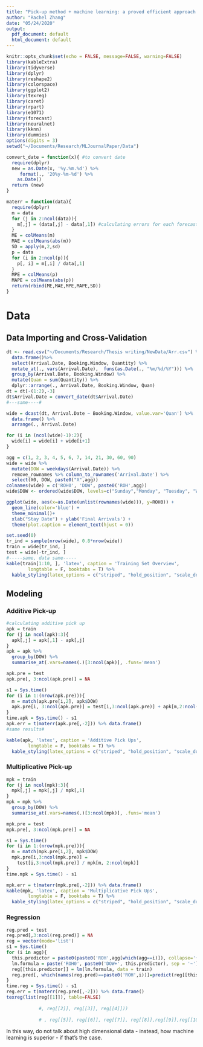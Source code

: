 ```yaml
---
title: "Pick-up method + machine learning: a proved efficient approach to forecast hotel demand "
author: "Rachel Zhang"
date: "05/24/2020"
output:
  pdf_document: default
  html_document: default
---
```


```r
knitr::opts_chunk$set(echo = FALSE, message=FALSE, warning=FALSE)
library(kableExtra)
library(tidyverse)
library(dplyr)
library(reshape2)
library(colorspace)
library(ggplot2)
library(texreg)
library(caret)
library(rpart)
library(e1071)
library(forecast)
library(neuralnet)
library(kknn)
library(dummies)
options(digits = 3)
setwd("~/Documents/Research/MLJournalPaper/Data")
```

```r
convert_date = function(x){ #to convert date
  require(dplyr)
  new = as.Date(x, '%y.%m.%d') %>%
     format(., '20%y-%m-%d') %>%
    as.Date()
  return (new)
}

materr = function(data){  
  require(dplyr)
  m = data 
  for (j in 2:ncol(data)){
    m[,j] = (data[,j] - data[,1]) #calculating errors for each forecast
  }
  ME = colMeans(m)
  MAE = colMeans(abs(m))
  SD = apply(m,2,sd)
  p = data
  for (i in 2:ncol(p)){
    p[, i] = m[,i] / data[,1]
  }
  MPE = colMeans(p)
  MAPE = colMeans(abs(p))
  return(rbind(ME,MAE,MPE,MAPE,SD))
} 
```

# Data

## Data Importing and Cross-Validation 

```r
dt <- read.csv("~/Documents/Research/Thesis writing/NewData/Arr.csv") %>% 
  data.frame()%>%
  select(Arrival.Date, Booking.Window, Quantity) %>%
  mutate_at(., vars(Arrival.Date),  funs(as.Date(., "%m/%d/%Y"))) %>%
  group_by(Arrival.Date, Booking.Window) %>%
  mutate(Quan = sum(Quantity)) %>%
  dplyr::arrange(., Arrival.Date, Booking.Window, Quan) 
dt = dt[-(1:2),-3] 
dt$Arrival.Date = convert_date(dt$Arrival.Date)
#---same----# 

wide = dcast(dt, Arrival.Date ~ Booking.Window, value.var='Quan') %>% 
  data.frame() %>%
  arrange(., Arrival.Date)

for (i in (ncol(wide)-1):2){
  wide[i] = wide[i] + wide[i+1] 
}

agg = c(1, 2, 3, 4, 5, 6, 7, 14, 21, 30, 60, 90)
wide = wide %>%
  mutate(DOW = weekdays(Arrival.Date)) %>%
  remove_rownames %>% column_to_rownames('Arrival.Date') %>%
  select(X0, DOW, paste0("X",agg)) 
colnames(wide) = c('ROH0', 'DOW', paste0('ROH',agg))
wide$DOW <- ordered(wide$DOW, levels=c("Sunday","Monday", "Tuesday", "Wednesday", "Thursday", "Friday", "Saturday"))

ggplot(wide, aes(x=as.Date(unlist(rownames(wide))), y=ROH0)) +
  geom_line(color='blue') +
  theme_minimal()+
  xlab("Stay Date") + ylab('Final Arrivals') +
  theme(plot.caption = element_text(hjust = 0))
```

```r
set.seed(0)
tr_ind = sample(nrow(wide), 0.8*nrow(wide))
train = wide[tr_ind, ]
test = wide[-tr_ind, ]
#-----same, data same-----
kable(train[1:10, ], 'latex', caption = 'Training Set Overview',
        longtable = F, booktabs = T) %>%
  kable_styling(latex_options = c("striped", "hold_position", "scale_down" ,"repeat_header"))
```

## Modeling
### Additive Pick-up
```r
#calculating additive pick up
apk = train    
for (j in ncol(apk):3){
  apk[,j] = apk[,1] - apk[,j]
}
apk = apk %>%
  group_by(DOW) %>%
  summarise_at(.vars=names(.)[3:ncol(apk)], .funs='mean')

apk.pre = test
apk.pre[, 3:ncol(apk.pre)] = NA

s1 = Sys.time()
for (i in 1:(nrow(apk.pre))){
  m = match(apk.pre[i,2], apk$DOW)
  apk.pre[i, 3:ncol(apk.pre)] = test[i,3:ncol(apk.pre)] + apk[m,2:ncol(apk)]
}
time.apk = Sys.time() - s1
apk.err = t(materr(apk.pre[,-2])) %>% data.frame()  
#same results#

kable(apk, 'latex', caption = 'Additive Pick Ups',
        longtable = F, booktabs = T) %>%
  kable_styling(latex_options = c("striped", "hold_position", "scale_down" ,"repeat_header"))
```

### Multiplicative Pick-up
```r
mpk = train    
for (j in ncol(mpk):3){
  mpk[,j] = mpk[,j] / mpk[,1] 
}
mpk = mpk %>%
  group_by(DOW) %>%
  summarise_at(.vars=names(.)[3:ncol(mpk)], .funs='mean')

mpk.pre = test
mpk.pre[, 3:ncol(mpk.pre)] = NA

s1 = Sys.time()
for (i in 1:(nrow(mpk.pre))){
  m = match(mpk.pre[i,2], mpk$DOW)
  mpk.pre[i,3:ncol(mpk.pre)] = 
    test[i,3:ncol(mpk.pre)] / mpk[m, 2:ncol(mpk)]
}
time.mpk = Sys.time() - s1

mpk.err = t(materr(mpk.pre[,-2])) %>% data.frame() 
kable(mpk, 'latex', caption = 'Multiplicative Pick Ups',
        longtable = F, booktabs = T) %>%
  kable_styling(latex_options = c("striped", "hold_position", "scale_down" ,"repeat_header"))
```

### Regression 

```r
reg.pred = test
reg.pred[,3:ncol(reg.pred)] = NA
reg = vector(mode='list')
s1 = Sys.time()
for (i in agg){ 
  this.predictor = paste0(paste0('ROH',agg[which(agg==i)]), collapse='+')
  lm.formula = paste('ROH0', paste0('DOW+', this.predictor), sep = '~')
  reg[[this.predictor]] = lm(lm.formula, data = train)
  reg.pred[, which(names(reg.pred)==paste0('ROH',i))]=predict(reg[[this.predictor]], test)
}
time.reg = Sys.time() - s1
reg.err = t(materr(reg.pred[,-2])) %>% data.frame() 
texreg(list(reg[[1]]), table=FALSE)
            
            #, reg[[2]], reg[[3]], reg[[4]]))
            
            # , reg[[5]], reg[[6]], reg[[7]], reg[[8]],reg[[9]],reg[[10]],reg[[11]],reg[[12]]))
```


In this way, do not talk about high dimensional data - instead, how machine learning is superior - if that's the case. 

<!-- ### Neural Network -->

<!-- ```{r nn2} -->
<!-- set.seed(0) -->
<!-- nn.train.scaled=scale(train[,-2]) #standardization -->
<!-- nn.test.scaled= scale(test[,-2])  -->
<!-- dow.tr = dummy(train$DOW, sep='.') -->
<!-- dow.te = dummy(test$DOW, sep='.') -->
<!-- nn.train.scaled = data.frame(cbind(dow.tr, nn.train.scaled)) -->
<!-- nn.test.scaled = data.frame(cbind(dow.te, nn.test.scaled)) -->
<!-- nn.pre2 = nn.test.scaled %>% data.frame() -->
<!-- nn.pre2[, 9:ncol(nn.pre2)] = NA -->
<!-- #nn.err2 = read.csv('nn.err2.csv') -->
<!-- ``` -->

<!-- ```{r} -->
<!-- s1=Sys.time() -->
<!-- for (i in (agg)){ -->
<!--   colind = which(names(as.data.frame(nn.train.scaled))==paste0('ROH',i)) -->
<!--   this.train = nn.train.scaled[, c(1:8, colind)] -->
<!--   nn.model = neuralnet(ROH0~., this.train, linear.output=T, stepmax = 1e+06) -->
<!--   this.test = nn.test.scaled[, c(1:8, colind:ncol(nn.test.scaled))] %>% as.data.frame() -->
<!--   nn.pre2[, colind] = predict(nn.model, this.test)  -->
<!-- } -->
<!-- time.nn = Sys.time() - s1 -->

<!-- nn.pre2 = nn.pre2[, -(1:7)] -->
<!-- nn.pre2.unscaled = nn.pre2 -->
<!-- nn.pre2.unscaled[,] = NA -->
<!-- for (i in 1:nrow(nn.pre2)){ -->
<!--   nn.pre2.unscaled[i,] = nn.pre2[i,]* (apply(test[,-2], 2, sd)) + (colMeans(test[,-2])) -->
<!-- } -->
<!-- nn.err2 = materr(nn.pre2.unscaled) %>% t() %>%  -->
<!--   as.data.frame()  -->
<!-- ``` -->

<!-- ### K-Nearest Neighbor -->
<!-- ```{r knn2} -->
<!-- set.seed(0) -->
<!-- k.train = cbind(dow.tr, train[,-2]) -->
<!-- k.test = cbind(dow.te, test[,-2])  -->
<!-- knn.pre2 = test[,-2] -->
<!-- knn.pre2[,2:ncol(knn.pre2)]=NA -->
<!-- opk= rep(NA, length(agg)) -->
<!-- s1=Sys.time() -->
<!-- for (i in agg){ -->
<!--   colind = which(names(k.train)==paste0('ROH',i)) -->
<!--   this.train = k.train[, c(1:8, colind)] -->
<!--   train.control = trainControl(method='repeatedcv', number=10, preProcOptions = list(thresh=0.8)) #for PCA -->
<!--   k = train(ROH0~., method='knn', tuneLength = 5,  -->
<!--             trControl=train.control, preProcess=c('scale','center','pca'), -->
<!--             data=this.train) -->
<!--   opk[colind-8] = k$bestTune[[1]] -->
<!--   this.test = k.test -->
<!--   knn.pre2[,colind-7] = predict(k, this.test) -->
<!-- } -->
<!-- time.knn = Sys.time() - s1 -->
<!-- knn.err2 = materr(knn.pre2) %>% t() %>%  -->
<!--   as.data.frame()  -->
<!-- #same results!#  -->
<!-- ``` -->

<!-- ```{r wknn2} -->
<!-- set.seed(0)  -->
<!-- wknn.pre2 = test[,-2] -->
<!-- wknn.pre2[, 2:ncol(wknn.pre2)] = NA  -->
<!-- opk2 = rep(NA, ncol(test))  -->
<!-- s1=Sys.time() -->
<!-- for (i in agg){ -->
<!--   # 2s per loop -->
<!--   colind = which(names(k.train)==paste0('ROH',i)) -->
<!--   this.train = k.train[, c(1:8, colind)] -->
<!--   train.control = trainControl(method='repeatedcv', number=10, preProcOptions = list(thresh=0.8))  -->
<!--   wk = train.kknn(ROH0~., data = this.train, kmax = 20,  -->
<!--                   kernel =  c("rectangular", "triangular", "epanechnikov", "gaussian", "rank", "optimal")) -->
<!--   opk2[colind-8] = wk$best.parameters[[2]] -->
<!-- #  kknn <- kknn(ROH0~., k=opk2[i-1], scale = ROH0, distance=2,  -->
<!-- #               train = this.train, test = this.test, -->
<!-- #               kernel = paste0(toString(wk$best.parameters[[1]]))) -->
<!--   wknn.pre2[, colind-7] = predict(wk, k.test) -->
<!-- } -->
<!-- time.wknn = Sys.time() - s1 -->
<!-- wknn.err2 = materr(wknn.pre2)%>% t() %>%  -->
<!--   as.data.frame()  -->
<!-- #same# -->
<!-- ``` -->

<!-- ### Tree -->
<!-- ```{r decision_tree2}  -->
<!-- set.seed(0) -->
<!-- dtree.pre2 = test -->
<!-- dtree.pre2[, 3:ncol(dtree.pre2)] = NA -->
<!-- s1 = Sys.time() -->
<!-- for (i in agg){    -->
<!--   colind=which(names(train)==paste0('ROH',i)) -->
<!--   this.train = train[, c(1, 2, colind)] -->
<!--   tree.model = rpart(ROH0~., data=this.train, method='anova') -->
<!--   dtree.pre2[, colind] = predict(tree.model, test) -->
<!-- } -->
<!-- time.dtree = Sys.time() - s1 -->
<!-- dtree.err2 = materr(dtree.pre2[,-2]) %>% t() %>%  -->
<!--   as.data.frame() -->
<!-- #same -->
<!-- ``` -->

<!-- ```{r rf2} -->
<!-- set.seed(0) -->
<!-- rf.pre2 = test -->
<!-- rf.pre2[, 3:ncol(test)] = NA -->

<!-- mtry.rf = rep(0, length(agg)+1) -->
<!-- s1 = Sys.time() -->
<!-- for (i in agg){ -->
<!--   colind=which(names(train)==paste0('ROH',i)) -->
<!--   this.train = train[, c(1, 2, colind)] -->
<!--   train.control=trainControl(method='repeatedcv', number=10) -->
<!--   r.tree = train(ROH0~., data = this.train, method='rf', -->
<!--                trControl=train.control, metric = 'RMSE') -->
<!--   mtry.rf[colind-2] = r.tree$bestTune -->
<!--   rf.pre2[, colind] = predict(r.tree, test, type = 'raw') -->
<!-- } -->
<!-- time.rf = Sys.time() - s1 -->
<!-- rf.err2 = materr(rf.pre2[,-2])%>% t() %>%  -->
<!--   as.data.frame()  -->
<!-- ``` -->

<!-- ### Support Vector Machine  -->
<!-- ```{r svm2} -->
<!-- set.seed(0) -->
<!-- svm.pre2 = test    -->
<!-- svm.pre2[, 3:ncol(svm.pre2)] = NA -->
<!-- totot = rep(0, length(agg)) -->

<!-- for (i in agg){ -->
<!--   colind=which(names(train)==paste0('ROH',i)) -->
<!--   this.train = train[, c(1, 2, colind)] -->
<!--   svm.model = svm(ROH0~., this.train) -->
<!--   totot[colind-2]=svm.model$tot.nSV -->
<!--   svm.pre2[, colind] = predict(svm.model, test) -->
<!-- } -->
<!-- svm.err2 = materr(svm.pre2[,-2]) %>% t() %>%  -->
<!--   as.data.frame() -->
<!-- ``` -->


<!-- ## Results  -->
<!-- ```{r results_ME2} -->
<!-- ME_ALL = cbind(apk = apk.err[-1,1], mpk=mpk.err[-1,1], -->
<!--               reg = reg.err[-1,1], nn = nn.err2[-1,1], knn = knn.err2[-1,1],  -->
<!--               wknn = wknn.err2[-1,1], dtree = dtree.err2[-1,1],   -->
<!--               rf = rf.err2[-1,1], svm = svm.err2[-1,1]) %>% -->
<!--   as.data.frame()  -->
<!-- rownames(ME_ALL) = c(paste0('DBA',agg)) -->

<!-- # MEmelt = melt(as.matrix(ME_ALL), varnames=c('DBA', 'Model')) -->
<!-- # MEmelt$DBA = factor(MEmelt$DBA,  -->
<!-- #                   levels = c(paste0('DBA', agg))) -->
<!-- # MEmelt$Model = factor(MEmelt$Model,  -->
<!-- #                       levels=c('apk','mpk','reg','nn','knn','wknn', 'dtree', 'rf','svm')) -->
<!-- #  -->
<!-- # ggplot(MEmelt, aes(x=DBA, y=value, group=Model, color=Model)) + -->
<!-- #   geom_line(aes(color=Model), size=1)+ -->
<!-- #   geom_point(aes(color=Model), size=1)+ -->
<!-- #   scale_color_brewer(palette="Paired")+ -->
<!-- #   xlab('') + ylab('Mean Errors') + ylim(-10,10) + -->
<!-- #   theme_minimal()+ -->
<!-- #   theme(axis.text.x = element_text(angle=45, vjust=0.5)) -->

<!-- ME_ALL[13,] = colMeans(ME_ALL) -->
<!-- kable(ME_ALL, 'latex', caption = 'Mean Errors', -->
<!--       booktabs = T) %>% -->
<!--   kable_styling(latex_options = c("striped", "repeat_header")) -->
<!-- ``` -->

<!-- ```{r results_MAE2} -->
<!-- MAE_ALL = cbind(apk = apk.err[-1,2], mpk=mpk.err[-1,2], -->
<!--               reg = reg.err[-1,2],  nn = nn.err2[-1,2], knn = knn.err2[-1,2],  -->
<!--               wknn = wknn.err2[-1,2], dtree = dtree.err2[-1,2],   -->
<!--               rf = rf.err2[-1,2], svm = svm.err2[-1,2]) %>% -->
<!--   as.data.frame()  -->
<!-- rownames(MAE_ALL) = c(paste0('DBA',agg)) -->
<!-- #  -->
<!-- # MAEmelt = melt(as.matrix(MAE_ALL), varnames=c('DBA', 'Model')) -->
<!-- # MAEmelt$DBA = factor(MAEmelt$DBA,  -->
<!-- #               levels = c(paste0('DBA', agg))) -->
<!-- # MAEmelt$Model = factor(MAEmelt$Model,  -->
<!-- #               levels=c('apk','mpk','reg','nn','knn','wknn', 'dtree', 'rf','svm')) -->
<!-- # ggplot(MAEmelt, aes(x=DBA, y=value, group=Model, color=Model)) + -->
<!-- #   geom_line(aes(color=Model), size=1)+ -->
<!-- #   geom_point(aes(color=Model), size=1)+ -->
<!-- #   scale_color_brewer(palette="Paired")+ -->
<!-- #   xlab('') + ylab('Mean Absolute Errors') + -->
<!-- #   theme_minimal()+ ylim(0,15)+ -->
<!-- #   theme(axis.text.x = element_text(angle=45, vjust=0.5)) -->

<!-- MAE_ALL[13,] = colMeans(MAE_ALL) -->
<!-- kable(MAE_ALL, 'latex', caption = 'Mean Absolute Errors', -->
<!--       booktabs = T) %>% -->
<!--   kable_styling(latex_options = c("striped", "repeat_header")) -->
<!-- ``` -->

<!-- ```{r results_SDE2} -->
<!-- SDE_ALL = cbind(apk = apk.err[-1,5], mpk=mpk.err[-1,5], -->
<!--               reg = reg.err[-1,5],  nn = nn.err2[-1,5], knn = knn.err2[-1,5],  -->
<!--               wknn = wknn.err2[-1,5], dtree = dtree.err2[-1,5],   -->
<!--               rf = rf.err2[-1,5], svm = svm.err2[-1,5] ) %>% -->
<!--   as.data.frame()  -->
<!-- rownames(SDE_ALL) = c(paste0('DBA',agg)) -->
<!-- #  -->
<!-- # SDEmelt = melt(as.matrix(SDE_ALL), varnames=c('DBA', 'Model')) -->
<!-- # SDEmelt$DBA = factor(SDEmelt$DBA,  -->
<!-- #               levels = c(paste0('DBA', agg))) -->
<!-- # SDEmelt$Model = factor(SDEmelt$Model,  -->
<!-- #               levels=c('apk','mpk','reg','nn','knn','wknn', 'dtree', 'rf','svm')) -->
<!-- # ggplot(SDEmelt, aes(x=DBA, y=value, group=Model, color=Model)) + -->
<!-- #   geom_line(aes(color=Model), size=1)+ -->
<!-- #   geom_point(aes(color=Model), size=1)+ -->
<!-- #   scale_color_brewer(palette="Paired")+ -->
<!-- #   xlab('') + ylab('Standard Deviations') + -->
<!-- #   theme_minimal()+ ylim(0,15)+ -->
<!-- #   theme(axis.text.x = element_text(angle=45, vjust=0.5)) -->

<!-- SDE_ALL[13,] = colMeans(SDE_ALL) -->
<!-- kable(SDE_ALL, 'latex', caption = 'Standard Deviation Errors', -->
<!--       booktabs = T) %>% -->
<!--   kable_styling(latex_options = c("striped", "repeat_header")) -->
<!-- #write.csv(cbind(MEALL, MAEALL, MPEALL, MAPEALL, SD), "ran_e1_bycutoff.csv") -->
<!-- ``` -->

<!-- ```{r results_MPE2} -->
<!-- MPE_ALL = cbind(apk = apk.err[-1,3], mpk=mpk.err[-1,3], -->
<!--               reg = reg.err[-1,3],  nn = nn.err2[-1,3], knn = knn.err2[-1,3],  -->
<!--               wknn = wknn.err2[-1,3], dtree = dtree.err2[-1,3],   -->
<!--               rf = rf.err2[-1,3], svm = svm.err2[-1,3]) %>% -->
<!--   as.data.frame()  -->
<!-- rownames(MPE_ALL) = c(paste0('DBA',agg)) -->
<!-- #  -->
<!-- # MPEmelt = melt(as.matrix(MPE_ALL), varnames=c('DBA', 'Model')) -->
<!-- # MPEmelt$DBA = factor(MPEmelt$DBA,  -->
<!-- #               levels = c(paste0('DBA', agg))) -->
<!-- # MPEmelt$Model = factor(MPEmelt$Model,  -->
<!-- #               levels=c('apk','mpk','reg','nn','knn','wknn', 'dtree', 'rf','svm')) -->
<!-- # ggplot(MPEmelt, aes(x=DBA, y=value, group=Model, color=Model)) + -->
<!-- #   geom_line(aes(color=Model), size=1)+ -->
<!-- #   geom_point(aes(color=Model), size=1)+ -->
<!-- #   scale_color_brewer(palette="Paired")+ -->
<!-- #   xlab('') + ylab('Mean Percentage Errors') + -->
<!-- #   theme_minimal()+  -->
<!-- #   theme(axis.text.x = element_text(angle=45, vjust=0.5)) -->

<!-- MPE_ALL[13,] = colMeans(MPE_ALL) -->
<!-- kable(MPE_ALL, 'latex', caption = 'Mean Percentage Errors', -->
<!--       booktabs = T) %>% -->
<!--   kable_styling(latex_options = c("striped", "repeat_header")) -->
<!-- ``` -->

<!-- ```{r results_MAPE2} -->
<!-- MAPE_ALL = cbind(apk = apk.err[-1,4], mpk=mpk.err[-1,4], -->
<!--               reg = reg.err[-1,4],  nn = nn.err2[-1,4], knn = knn.err2[-1,4], -->
<!--               wknn = wknn.err2[-1,4], dtree = dtree.err2[-1,4],   -->
<!--               rf = rf.err2[-1,4], svm = svm.err2[-1,4]) %>% -->
<!--   as.data.frame()  -->
<!-- rownames(MAPE_ALL) = c(paste0('DBA',agg)) -->

<!-- # MAPEmelt = melt(as.matrix(MAPE_ALL), varnames=c('DBA', 'Model')) -->
<!-- # MAPEmelt$DBA = factor(MAPEmelt$DBA,  -->
<!-- #               levels = c(paste0('DBA', agg))) -->
<!-- # MAPEmelt$Model = factor(MAPEmelt$Model,  -->
<!-- #               levels=c('apk','mpk','reg','nn','knn','wknn', 'dtree', 'rf','svm')) -->
<!-- # ggplot(MAPEmelt, aes(x=DBA, y=value, group=Model, color=Model)) + -->
<!-- #   geom_line(aes(color=Model), size=1)+ -->
<!-- #   geom_point(aes(color=Model), size=1)+ -->
<!-- #   scale_color_brewer(palette="Paired")+ -->
<!-- #   xlab('') + ylab('Mean Absolute Percentage Errors') + -->
<!-- #   theme_minimal()+ -->
<!-- #   theme(axis.text.x = element_text(angle=45, vjust=0.5)) -->

<!-- MAPE_ALL[13,] = colMeans(MAPE_ALL) -->
<!-- kable(MAPE_ALL, row.names = NA, 'latex', caption = 'MAPE', -->
<!--       booktabs = T) %>% -->
<!--   kable_styling(latex_options = c("striped", "repeat_header")) -->
<!-- ``` -->



